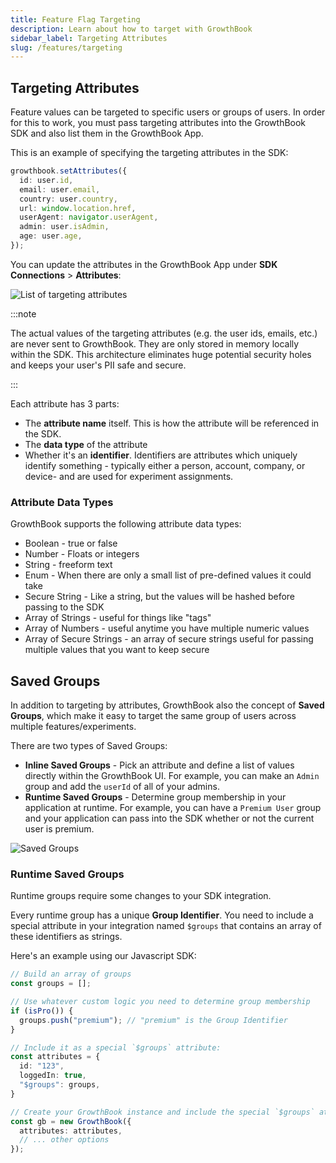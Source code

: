 ```yaml
---
title: Feature Flag Targeting
description: Learn about how to target with GrowthBook
sidebar_label: Targeting Attributes
slug: /features/targeting
---
```


## Targeting Attributes

Feature values can be targeted to specific users or groups of users. In order for this to work, you must pass targeting
attributes into the GrowthBook SDK and also list them in the GrowthBook App.

This is an example of specifying the targeting attributes in the SDK:

```ts
growthbook.setAttributes({
  id: user.id,
  email: user.email,
  country: user.country,
  url: window.location.href,
  userAgent: navigator.userAgent,
  admin: user.isAdmin,
  age: user.age,
});
```

You can update the attributes in the GrowthBook App under **SDK Connections** > **Attributes**:

![List of targeting attributes](/images/edit-targeting-attributes.png)

:::note

The actual values of the targeting attributes (e.g. the user ids, emails, etc.) are never sent to GrowthBook. They are only stored in memory locally within the SDK. This architecture
eliminates huge potential security holes and keeps your user's PII safe and secure.

:::

Each attribute has 3 parts:

- The **attribute name** itself. This is how the attribute will be referenced in the SDK.
- The **data type** of the attribute
- Whether it's an **identifier**. Identifiers are attributes which uniquely identify something - typically either a person, account, company, or device- and are used for experiment assignments.

### Attribute Data Types

GrowthBook supports the following attribute data types:

- Boolean - true or false
- Number - Floats or integers
- String - freeform text
- Enum - When there are only a small list of pre-defined values it could take
- Secure String - Like a string, but the values will be hashed before passing to the SDK
- Array of Strings - useful for things like "tags"
- Array of Numbers - useful anytime you have multiple numeric values
- Array of Secure Strings - an array of secure strings useful for passing multiple values that you want to keep secure

## Saved Groups

In addition to targeting by attributes, GrowthBook also the concept of **Saved Groups**, which make it easy to target the same group of users across multiple features/experiments.

There are two types of Saved Groups:

- **Inline Saved Groups** - Pick an attribute and define a list of values directly within the GrowthBook UI. For example, you can make an `Admin` group and add the `userId` of all of your admins.
- **Runtime Saved Groups** - Determine group membership in your application at runtime. For example, you can have a `Premium User` group and your application can pass into the SDK whether or not the current user is premium.

![Saved Groups](/images/features/feature-saved-groups.png)

### Runtime Saved Groups

Runtime groups require some changes to your SDK integration.

Every runtime group has a unique **Group Identifier**. You need to include a special attribute in your integration named `$groups` that contains an array of these identifiers as strings.

Here's an example using our Javascript SDK:

```ts
// Build an array of groups
const groups = [];

// Use whatever custom logic you need to determine group membership
if (isPro()) {
  groups.push("premium"); // "premium" is the Group Identifier
}

// Include it as a special `$groups` attribute:
const attributes = {
  id: "123",
  loggedIn: true,
  "$groups": groups,
}

// Create your GrowthBook instance and include the special `$groups` attribute
const gb = new GrowthBook({
  attributes: attributes,
  // ... other options
});
```
